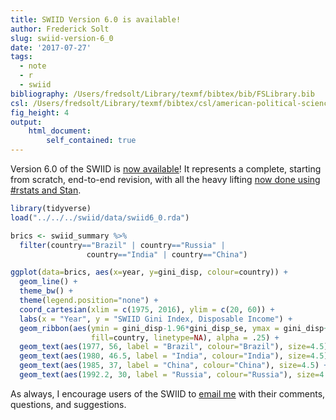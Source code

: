 ```yaml
---
title: SWIID Version 6.0 is available!
author: Frederick Solt
slug: swiid-version-6_0
date: '2017-07-27'
tags:
  - note
  - r
  - swiid
bibliography: /Users/fredsolt/Library/texmf/bibtex/bib/FSLibrary.bib
csl: /Users/fredsolt/Library/texmf/bibtex/csl/american-political-science-association2.csl
fig_height: 4 
output:
    html_document:
        self_contained: true
---
```


Version 6.0 of the SWIID is [now available](http://fsolt.org/swiid/swiid_downloads.html)!  It represents a complete, starting from scratch, end-to-end revision, with all the heavy lifting [now done using #rstats and Stan](https://github.com/fsolt/swiid).

```r
library(tidyverse)
load("../../../swiid/data/swiid6_0.rda")

brics <- swiid_summary %>% 
  filter(country=="Brazil" | country=="Russia" | 
                 country=="India" | country=="China")

ggplot(data=brics, aes(x=year, y=gini_disp, colour=country)) +
  geom_line() +
  theme_bw() +
  theme(legend.position="none") +    
  coord_cartesian(xlim = c(1975, 2016), ylim = c(20, 60)) +
  labs(x = "Year", y = "SWIID Gini Index, Disposable Income") +
  geom_ribbon(aes(ymin = gini_disp-1.96*gini_disp_se, ymax = gini_disp+1.96*gini_disp_se, 
                  fill=country, linetype=NA), alpha = .25) +
  geom_text(aes(1977, 56, label = "Brazil", colour="Brazil"), size=4.5) +
  geom_text(aes(1980, 46.5, label = "India", colour="India"), size=4.5) +
  geom_text(aes(1985, 37, label = "China", colour="China"), size=4.5) +
  geom_text(aes(1992.2, 30, label = "Russia", colour="Russia"), size=4.5)
```

As always, I encourage users of the SWIID to [email me](mailto:frederick-solt@uiowa.edu) with their comments, questions, and suggestions.
